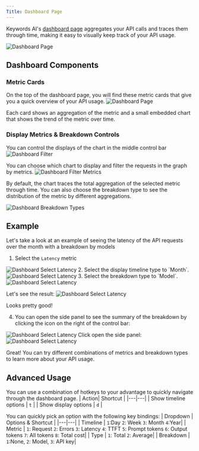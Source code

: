 ```yaml
---
Title: Dashboard Page
---
```


Keywords AI's [dashboard page](https://platform.keywordsai.co/platform/dashboard) aggregates your API calls and traces them through time, making it easy to visually keep track of your API usage.

<img src="/images/platform-features/dashboard/dashboard.png" alt="Dashboard Page"/>

## Dashboard Components

### Metric Cards
On the top of the dashboard page, you will find these metric cards that give you a quick overview of your API usage.
<img src="/images/platform-features/dashboard/dashboard-summary.png" alt="Dashboard Page" />

Each card shows an aggregation of the metric and a small embedded chart that shows the trend of the metric over time.

### Display Metrics & Breakdown Controls
You can control the displays of the chart in the middle control bar
<img src="/images/platform-features/dashboard/dashboard-filter.png" alt="Dashboard Filter" />

You can choose which chart to display and filter the requests in the graph by metrics.
<img src="/images/platform-features/dashboard/dashboard-filter-metrics.png" alt="Dashboard Filter Metrics" />

By default, the chart traces the total aggregation of the selected metric through time. You can also choose the breakdown type to see the distribution of the metric by different aggregations.

<img src="/images/platform-features/dashboard/dashboard-breakdown-type.png" alt="Dashboard Breakdown Types" />

## Example
Let's take a look at an example of seeing the latency of the API requests over the month with a breakdown by models

1. Select the `Latency` metric
<img src="/images/platform-features/dashboard/latency.png" alt="Dashboard Select Latency" />
2. Select the display timeline type to `Month`.
<img src="/images/platform-features/dashboard/month-timeline.png" alt="Dashboard Select Latency" />
3. Select the breakdown type to `Model`.
<img src="/images/platform-features/dashboard/breakdown-model.png" alt="Dashboard Select Latency" />

Let's see the result:
<img src="/images/platform-features/dashboard/latency-breakdown-model.png" alt="Dashboard Select Latency" />

Looks pretty good!

4. You can open the side panel to see the summary of the breakdown by clicking the icon on the right of the control bar:
<img src="/images/platform-features/dashboard/highlight-side-panel.png" alt="Dashboard Select Latency" />
Click open the side panel:
<img src="/images/platform-features/dashboard/side-panel.png" alt="Dashboard Select Latency" />

Great! You can try different combinations of metrics and breakdown types to learn more about your API usage.

## Advanced Usage
You can use a combination of hotkeys to your advantage to quickly navigate through the dashboard page.
| Action| Shortcut |
|---|---|
| Show timeline options | `t` |
| Show display options | `d` |

You can quickly pick an option with the following key bindings:
| Dropdown | Options & Shortcut |
|---|---|
| Timeline | `1`:Day `2`: Week `3`: Month `4`:Year|
| Metric | `1`: Request `2`: Errors `3`: Latency `4`: TTFT `5`: Prompt tokens `6`: Output tokens `7`: All tokens `8`: Total cost|
| Type | `1`: Total `2`: Average|
| Breakdown | `1`:None, `2`: Model, `3`: API key|







